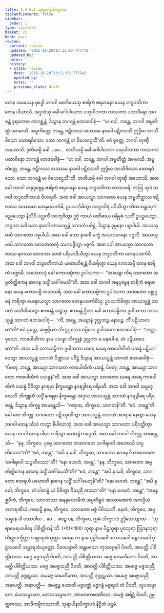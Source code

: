 ```yaml
---
title: 1.5.6.1 သုရာပါနသိက္ခာပဒ
tableOfContents: false
sidebar:
  order: 1
type: tipitaka
basket: vi
book: paci
review:
  current: review
  updated: '2025-10-20T13:11:03.777742'
  updated_by: ''
  notes: ''
  history:
  - state: review
    date: '2025-10-20T13:11:03.777742'
    updated_by: ''
    notes: ''
    previous_state: draft
---
```



<DynamicBreadcrumb />


<ReviewStatus review={frontmatter.review} showDetails={true} />

<HypothesisAnnotation frontmatter={frontmatter} />

<Division number="326" book="paci" e="ch" v="2" p="144">

<Paragraph number="1018" book="paci">
တေန သမယေန ဗုဒ္ဓေါ ဘဂဝါ စေတိယေသု စာရိကံ စရမာနော ယေန ဘဒ္ဒဝတိကာ တေန ပါယာသိ. အဒ္ဒသံသု ခေါ ဂေါပါလကာ ပသုပါလကာ ကဿကာ ပထာဝိနော ဘဂဝန္တံ ဒူရတောဝ အာဂစ္ဆန္တံ. ဒိသွာန ဘဂဝန္တံ ဧတဒဝေါစုံ—  “မာ ခေါ, ဘန္တေ, ဘဂဝါ အမ္ဗတိတ္ထံ အဂမာသိ. အမ္ဗတိတ္ထေ, ဘန္တေ, ဇဋိလဿ အဿမေ နာဂေါ ပဋိဝသတိ ဣဒ္ဓိမာ အာသိဝိသော ဃောရဝိသော. သော ဘဂဝန္တံ မာ ဝိဟေဌေသီ”တိ. ဧဝံ ဝုတ္တေ, ဘဂဝါ တုဏှီ အဟောသိ. ဒုတိယမ္ပိ ခေါ …ပေ…  တတိယမ္ပိ ခေါ ဂေါပါလကာ ပသုပါလကာ ကဿကာ ပထာဝိနော ဘဂဝန္တံ ဧတဒဝေါစုံ—  “မာ ခေါ, ဘန္တေ, ဘဂဝါ အမ္ဗတိတ္ထံ အဂမာသိ. အမ္ဗတိတ္ထေ, ဘန္တေ, ဇဋိလဿ အဿမေ နာဂေါ ပဋိဝသတိ ဣဒ္ဓိမာ အာသိဝိသော ဃောရဝိသော. သော ဘဂဝန္တံ မာ ဝိဟေဌေသီ”တိ. တတိယမ္ပိ ခေါ ဘဂဝါ တုဏှီ အဟောသိ.
</Paragraph>

<Paragraph number="1019" book="paci">
အထ ခေါ ဘဂဝါ အနုပုဗ္ဗေန စာရိကံ စရမာနော ယေန ဘဒ္ဒဝတိကာ တဒဝသရိ. တတြ သုဒံ ဘဂဝါ ဘဒ္ဒဝတိကာယံ ဝိဟရတိ. အထ ခေါ အာယသ္မာ သာဂတော ယေန အမ္ဗတိတ္ထဿ ဇဋိလဿ အဿမော တေနုပသင်္ကမိ; ဥပသင်္ကမိတွာ အဂျာဂါရံ ပဝိသိတွာ တိဏသန္ထာရကံ ပညပေတွာ နိသီဒိ ပလ္လင်္ကံ အာဘုဇိတွာ ဥဇုံ ကာယံ ပဏိဓာယ ပရိမုခံ သတိံ ဥပဋ္ဌပေတွာ. အဒ္ဒသာ ခေါ သော နာဂေါ အာယသ္မန္တံ သာဂတံ ပဝိဋ္ဌံ. ဒိသွာန ဒုမ္မနော ပဓူပါယိ. အာယသ္မာပိ သာဂတော ပဓူပါယိ. အထ ခေါ သော နာဂေါ မက္ခံ အသဟမာနော ပဇ္ဇလိ. အာယသ္မာပိ သာဂတော တေဇောဓာတုံ သမာပဇ္ဇိတွာ ပဇ္ဇလိ. အထ ခေါ အာယသ္မာ သာဂတော တဿ နာဂဿ တေဇသာ တေဇံ ပရိယာဒိယိတွာ ယေန ဘဒ္ဒဝတိကာ တေနုပသင်္ကမိ. အထ ခေါ ဘဂဝါ ဘဒ္ဒဝတိကာယံ ယထာဘိရန္တံ ဝိဟရိတွာ ယေန ကောသမ္ဗီ တေန စာရိကံ ပက္ကာမိ. အဿောသုံ ခေါ ကောသမ္ဗိကာ ဥပါသကာ—  “အယျော ကိရ သာဂတော အမ္ဗတိတ္ထိကေန နာဂေန သဒ္ဓိံ သင်္ဂါမေသီ”တိ.
</Paragraph>

<Paragraph number="1020" book="paci">
အထ ခေါ ဘဂဝါ အနုပုဗ္ဗေန စာရိကံ စရမာနော ယေန ကောသမ္ဗီ တဒဝသရိ. အထ ခေါ ကောသမ္ဗိကာ ဥပါသကာ ဘဂဝတော ပစ္စုဂ္ဂမနံ ကရိတွာ ယေနာယသ္မာ သာဂတော တေနုပသင်္ကမိံသု; ဥပသင်္ကမိတွာ အာယသ္မန္တံ သာဂတံ အဘိဝါဒေတွာ ဧကမန္တံ အဋ္ဌံသု. ဧကမန္တံ ဌိတာ ခေါ ကောသမ္ဗိကာ ဥပါသကာ အာယသ္မန္တံ သာဂတံ ဧတဒဝေါစုံ—  “ကိံ, ဘန္တေ, အယျာနံ ဒုလ္လဘဉ္စ မနာပဉ္စ, ကိံ ပဋိယာဒေမာ”တိ? ဧဝံ ဝုတ္တေ, ဆဗ္ဗဂ္ဂိယာ ဘိက္ခူ ကောသမ္ဗိကေ ဥပါသကေ ဧတဒဝေါစုံ—  “အတ္ထာဝုသော, ကာပေါတိကာ နာမ ပသန္နာ ဘိက္ခူနံ ဒုလ္လဘာ စ မနာပါ စ, တံ ပဋိယာဒေထာ”တိ. အထ ခေါ ကောသမ္ဗိကာ ဥပါသကာ ဃရေ ဃရေ ကာပေါတိကံ ပသန္နံ ပဋိယာဒေတွာ အာယသ္မန္တံ သာဂတံ ပိဏ္ဍာယ ပဝိဋ္ဌံ ဒိသွာန အာယသ္မန္တံ သာဂတံ ဧတဒဝေါစုံ—  “ပိဝတု, ဘန္တေ, အယျော သာဂတော ကာပေါတိကံ ပသန္နံ, ပိဝတု, ဘန္တေ, အယျော သာဂတော ကာပေါတိကံ ပသန္နန်”တိ. အထ ခေါ အာယသ္မာ သာဂတော ဃရေ ဃရေ ကာပေါတိကံ ပသန္နံ ပိဝိတွာ နဂရမှာ နိက္ခမန္တော နဂရဒွါရေ ပရိပတိ.
</Paragraph>

<Paragraph number="1021" book="paci">
အထ ခေါ ဘဂဝါ သမ္ဗဟုလေဟိ ဘိက္ခူဟိ သဒ္ဓိံ နဂရမှာ နိက္ခမန္တော အဒ္ဒသ အာယသ္မန္တံ သာဂတံ နဂရဒွါရေ ပရိပတန္တံ. ဒိသွာန ဘိက္ခူ အာမန္တေသိ—  “ဂဏှထ, ဘိက္ခဝေ, သာဂတန်”တိ. “ဧဝံ, ဘန္တေ”တိ ခေါ တေ ဘိက္ခူ ဘဂဝတော ပဋိဿုဏိတွာ အာယသ္မန္တံ သာဂတံ အာရာမံ နေတွာ ယေန ဘဂဝါ တေန သီသံ ကတွာ နိပါတေသုံ. အထ ခေါ အာယသ္မာ သာဂတော ပရိဝတ္တိတွာ ယေန ဘဂဝါ တေန ပါဒေ ကရိတွာ သေယျံ ကပ္ပေသိ. အထ ခေါ ဘဂဝါ ဘိက္ခူ အာမန္တေသိ—  “နနု, ဘိက္ခဝေ, ပုဗ္ဗေ သာဂတော တထာဂတေ သဂါရဝေါ အဟောသိ သပ္ပတိဿော”တိ? “ဧဝံ, ဘန္တေ”. “အပိ နု ခေါ, ဘိက္ခဝေ, သာဂတော ဧတရဟိ တထာဂတေ သဂါရဝေါ သပ္ပတိဿော”တိ? “နော ဟေတံ, ဘန္တေ”. “နနု, ဘိက္ခဝေ, သာဂတော အမ္ဗတိတ္ထိကေန နာဂေန သဒ္ဓိံ သင်္ဂါမေသီ”တိ? “ဧဝံ, ဘန္တေ”. “အပိ နု ခေါ, ဘိက္ခဝေ, သာဂတော ဧတရဟိ ပဟောတိ နာဂေန သဒ္ဓိံ သင်္ဂါမေတုန်”တိ? “နော ဟေတံ, ဘန္တေ”. “အပိ နု ခေါ, ဘိက္ခဝေ, တံ ပါတဗ္ဗံ ယံ ပိဝိတွာ ဝိသညီ အဿာ”တိ? “နော ဟေတံ, ဘန္တေ”. “အနနုစ္ဆဝိကံ, ဘိက္ခဝေ, သာဂတဿ အနနုလောမိကံ အပ္ပတိရူပံ အဿာမဏကံ အကပ္ပိယံ အကရဏီယံ. ကထဉှိ နာမ, ဘိက္ခဝေ, သာဂတော မဇ္ဇံ ပိဝိဿတိ. နေတံ, ဘိက္ခဝေ, အပ္ပသန္နာနံ ဝါ ပသာဒါယ …ပေ…  ဧဝဉ္စ ပန, ဘိက္ခဝေ, ဣမံ သိက္ခာပဒံ ဥဒ္ဒိသေယျာထ—
</Paragraph>

</Division>
<Division number="327" book="paci" e="ch" v="2" p="146">

<Paragraph number="1022" book="paci">
<Emphasis>“သုရာမေရယပါနေ ပါစိတ္တိယန်”</Emphasis>တိ. (*51*:<Emphasis>100</Emphasis>)
</Paragraph>

</Division>
<Division number="328" book="paci" e="ch" v="2" p="146">

<Paragraph number="1023" book="paci">
<Emphasis>သုရာ</Emphasis> နာမ ပိဋ္ဌသုရာ ပူဝသုရာ ဩဒနသုရာ ကိဏ္ဏပက္ခိတ္တာ သမ္ဘာရသံယုတ္တာ.
</Paragraph>

<Paragraph number="1024" book="paci">
<Emphasis>မေရယော</Emphasis> နာမ ပုပ္ဖါသဝေါ ဖလာသဝေါ မဓွာသဝေါ ဂုဠာသဝေါ သမ္ဘာရသံယုတ္တော.
</Paragraph>

<Paragraph number="1025" book="paci">
<Emphasis>ပိဝေယျာ</Emphasis>တိ အန္တမသော ကုသဂ္ဂေနပိ ပိဝတိ, အာပတ္တိ ပါစိတ္တိယဿ.
</Paragraph>

<Paragraph number="1026" book="paci">
မဇ္ဇေ မဇ္ဇသညီ ပိဝတိ, အာပတ္တိ ပါစိတ္တိယဿ. မဇ္ဇေ ဝေမတိကော ပိဝတိ, အာပတ္တိ ပါစိတ္တိယဿ. မဇ္ဇေ အမဇ္ဇသညီ ပိဝတိ, အာပတ္တိ ပါစိတ္တိယဿ.
</Paragraph>

<Paragraph number="1027" book="paci">
အမဇ္ဇေ မဇ္ဇသညီ, အာပတ္တိ ဒုက္ကဋဿ. အမဇ္ဇေ ဝေမတိကော, အာပတ္တိ ဒုက္ကဋဿ. အမဇ္ဇေ အမဇ္ဇသညီ, အနာပတ္တိ.
</Paragraph>

</Division>
<Division number="329" book="paci" e="ch" v="2" p="146">

<Paragraph number="1028" book="paci">
အနာပတ္တိ—  အမဇ္ဇဉ္စ ဟောတိ မဇ္ဇဝဏ္ဏံ မဇ္ဇဂန္ဓံ မဇ္ဇရသံ တံ ပိဝတိ, သူပသမ္ပာကေ, မံသသမ္ပာကေ, တေလသမ္ပာကေ, အာမလကဖာဏိတေ, အမဇ္ဇံ အရိဋ္ဌံ ပိဝတိ, ဥမ္မတ္တကဿ, အာဒိကမ္မိကဿာတိ.

</Paragraph>
</Division>

<Paragraph number="1029" type="center" book="paci">
သုရာပါနသိက္ခာပဒံ နိဋ္ဌိတံ ပဌမံ.
</Paragraph>